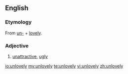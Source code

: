 ==English==

===Etymology===
From [[un-]] + [[lovely]].

===Adjective===
{{en-adj}}

# [[unattractive]], [[ugly]]

[[io:unlovely]]
[[my:unlovely]]
[[te:unlovely]]
[[vi:unlovely]]
[[zh:unlovely]]
